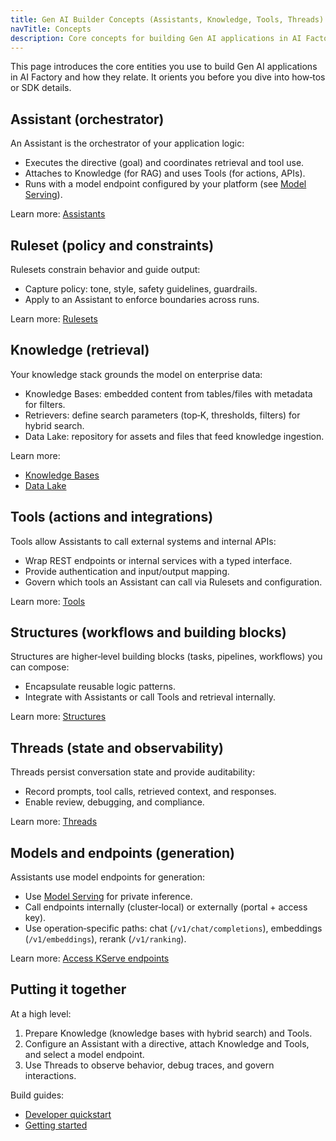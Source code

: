 ```yaml
---
title: Gen AI Builder Concepts (Assistants, Knowledge, Tools, Threads)
navTitle: Concepts
description: Core concepts for building Gen AI applications in AI Factory — assistants, rulesets, tools, structures, threads, and the knowledge stack (knowledge bases, retrievers, data lakes).
---
```


This page introduces the core entities you use to build Gen AI applications in AI Factory and how they relate. It orients you before you dive into how‑tos or SDK details.

## Assistant (orchestrator)

An Assistant is the orchestrator of your application logic:

- Executes the directive (goal) and coordinates retrieval and tool use.
- Attaches to Knowledge (for RAG) and uses Tools (for actions, APIs).
- Runs with a model endpoint configured by your platform (see [Model Serving](/edb-postgres-ai/1.3/ai-factory/model/serving/)).

Learn more: [Assistants](/edb-postgres-ai/1.3/ai-factory/gen-ai/assistants)

## Ruleset (policy and constraints)

Rulesets constrain behavior and guide output:

- Capture policy: tone, style, safety guidelines, guardrails.
- Apply to an Assistant to enforce boundaries across runs.

Learn more: [Rulesets](/edb-postgres-ai/1.3/ai-factory/gen-ai/rulesets/)

## Knowledge (retrieval)

Your knowledge stack grounds the model on enterprise data:

- Knowledge Bases: embedded content from tables/files with metadata for filters.
- Retrievers: define search parameters (top‑K, thresholds, filters) for hybrid search.
- Data Lake: repository for assets and files that feed knowledge ingestion.

Learn more:
- [Knowledge Bases](/edb-postgres-ai/1.3/ai-factory/gen-ai/knowledge-bases)
- [Data Lake](/edb-postgres-ai/1.3/ai-factory/gen-ai/data-lake/)

## Tools (actions and integrations)

Tools allow Assistants to call external systems and internal APIs:

- Wrap REST endpoints or internal services with a typed interface.
- Provide authentication and input/output mapping.
- Govern which tools an Assistant can call via Rulesets and configuration.

Learn more: [Tools](/edb-postgres-ai/1.3/ai-factory/gen-ai/tools/)

## Structures (workflows and building blocks)

Structures are higher‑level building blocks (tasks, pipelines, workflows) you can compose:

- Encapsulate reusable logic patterns.
- Integrate with Assistants or call Tools and retrieval internally.

Learn more: [Structures](/edb-postgres-ai/1.3/ai-factory/gen-ai/structures/)

## Threads (state and observability)

Threads persist conversation state and provide auditability:

- Record prompts, tool calls, retrieved context, and responses.
- Enable review, debugging, and compliance.

Learn more: [Threads](/edb-postgres-ai/1.3/ai-factory/gen-ai/threads)

## Models and endpoints (generation)

Assistants use model endpoints for generation:

- Use [Model Serving](/edb-postgres-ai/1.3/ai-factory/model/serving/) for private inference.
- Call endpoints internally (cluster‑local) or externally (portal + access key).
- Use operation‑specific paths: chat (`/v1/chat/completions`), embeddings (`/v1/embeddings`), rerank (`/v1/ranking`).

Learn more: [Access KServe endpoints](/edb-postgres-ai/1.3/ai-factory/model/access-kserve-endpoints)

## Putting it together

At a high level:

1) Prepare Knowledge (knowledge bases with hybrid search) and Tools.
2) Configure an Assistant with a directive, attach Knowledge and Tools, and select a model endpoint.
3) Use Threads to observe behavior, debug traces, and govern interactions.

Build guides:

- [Developer quickstart](/edb-postgres-ai/1.3/ai-factory/gen-ai/quickstart-customer-service-agent-ui)
- [Getting started](/edb-postgres-ai/1.3/ai-factory/gen-ai/getting-started)
